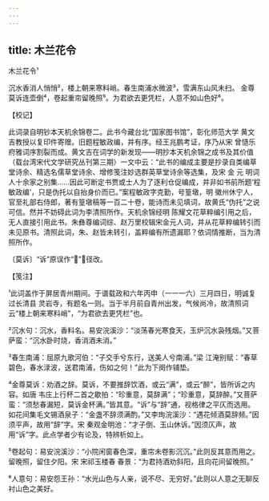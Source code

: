 ```yaml
---
---
---
```

title: 木兰花令
---



木兰花令¹





沉水香消人悄悄²，楼上朝来寒料峭。春生南浦水微波³，雪满东山风未扫。 金尊莫诉连壶倒⁴，卷起重帘留晚照⁵。为君欲去更凭栏，人意不如山色好⁶。

【校记】

此词录自明钞本天机余锦卷二。此书今藏台北“国家图书馆”，彰化师范大学 黄文吉教授以复印件寄赠。旧题程敏政编，并有序。经王兆鹏考证，序乃从宋 曾慥乐府雅词序割裂而成。黄文吉在词学的新发现——明抄本天机余锦之成书及其价值（载台湾宋代文学研究丛刊第三期）一文中云：“此书的编成主要是抄录自类编草堂诗余、精选名儒草堂诗余、增修笺注妙选群英草堂诗余等选集，及宋 金 元 明词人十余家之别集……因此可断定书贾或士人为了逐利仓促编成，并非如书前所题‘程敏政编’，只是伪托以自抬身价而已。”案程敏政字克勤，号篁墩，明 徽州休宁人，官至礼部右侍郎，著有篁墩稿等一百二十卷，能诗而未见填词，故黄氏“伪托”之说可信。然并不妨碍此词为李清照所作。天机余锦经明 陈耀文花草粹编引用之后，无人直接引用此书。朱彝尊编词综、赵万里校辑宋金元人词，并从花草粹编转引而未见原书。清照此词，朱、赵皆未转引，盖粹编有所遗漏耶？依词情推断，当为清照所作。

〔莫诉〕“诉”原误作“”，径改。

【笺注】

¹此词盖作于屏居青州期间。于谱载政和六年丙申（一一一六）三月四日，明诚复过长清县 灵岩寺，有题名一则。当于半月前自青州出发，气候尚冷，故清照词云“楼上朝来寒料峭”，“为君欲去更凭栏”也。

²沉水句：沉水，香料名。易安浣溪沙：“淡荡春光寒食天，玉炉沉水袅残烟。”又菩萨蛮：“沉水卧时烧，香消酒未消。”

³春生南浦：屈原九歌河伯：“子交手兮东行，送美人兮南浦。”梁 江淹别赋：“春草碧色，春水渌波，送君南浦，伤如之何！”此为下阕作铺垫。

⁴金尊莫诉：劝酒之辞。莫诉，不要推辞饮酒，或云“满”，或云“醉”，皆所诉之内容。如唐 韦庄上行杯二首之歇拍：“珍重意，莫辞满”；“珍重意，莫辞醉。”又菩萨蛮：“须愁春漏短，莫诉金杯满。”皆其意。“诉”与“辞”通，视格律之平仄而选用。如花间集毛文锡酒泉子：“金盏不辞须满酌。”又李珣浣溪沙：“遇花倾酒莫辞频。”因须平声，故用“辞”字。宋 秦观金明池：“才子倒、玉山休诉。”因须仄声，故用“诉”字。此点学者少有论及，特辨析如上。

⁵卷起句：易安浣溪沙：“小院闲窗春色深，重帘未卷影沉沉。”此则反其意而用之。留晚照，留住夕阳。宋 宋祁玉楼春 春景：“为君持酒劝斜阳，且向花间留晚照。”

⁶人意句：易安怨王孙：“水光山色与人亲，说不尽、无穷好。”此则以人意之无聊反衬山色之美好。